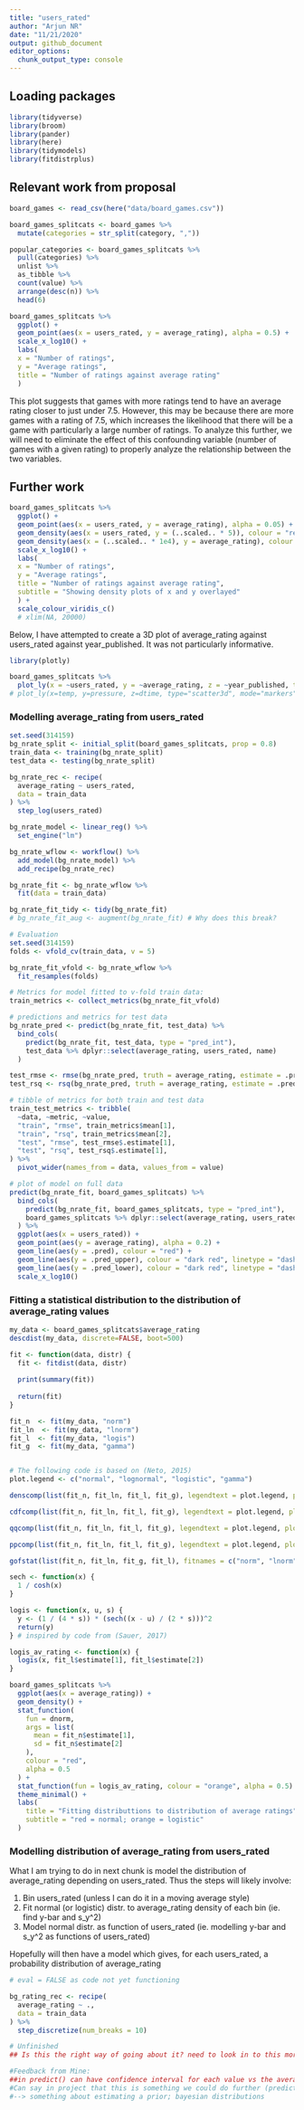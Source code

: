 ```yaml
---
title: "users_rated"
author: "Arjun NR"
date: "11/21/2020"
output: github_document
editor_options: 
  chunk_output_type: console
---
```


## Loading packages
```r
library(tidyverse)
library(broom)
library(pander)
library(here)
library(tidymodels)
library(fitdistrplus)
```

## Relevant work from proposal
```r
board_games <- read_csv(here("data/board_games.csv"))
```

```r
board_games_splitcats <- board_games %>% 
  mutate(categories = str_split(category, ","))

popular_categories <- board_games_splitcats %>%
  pull(categories) %>%
  unlist %>%
  as_tibble %>%
  count(value) %>%
  arrange(desc(n)) %>%
  head(6)
```

```r
board_games_splitcats %>%
  ggplot() +
  geom_point(aes(x = users_rated, y = average_rating), alpha = 0.5) +
  scale_x_log10() +
  labs(
  x = "Number of ratings",
  y = "Average ratings",
  title = "Number of ratings against average rating"
  )
```

This plot suggests that games with more ratings tend to have an average rating closer to just under 7.5. However, this may be because there are more games with a rating of 7.5, which increases the likelihood that there will be a game with particularly a large number of ratings. To analyze this further, we will need to eliminate the effect of this confounding variable (number of games with a given rating) to properly analyze the relationship between the two variables. 

## Further work

```r
board_games_splitcats %>%
  ggplot() +
  geom_point(aes(x = users_rated, y = average_rating), alpha = 0.05) +
  geom_density(aes(x = users_rated, y = (..scaled.. * 5)), colour = "red") +
  geom_density(aes(x = (..scaled.. * 1e4), y = average_rating), colour = "orange") +
  scale_x_log10() +
  labs(
  x = "Number of ratings",
  y = "Average ratings",
  title = "Number of ratings against average rating", 
  subtitle = "Showing density plots of x and y overlayed"
  ) + 
  scale_colour_viridis_c()
  # xlim(NA, 20000)
```

Below, I have attempted to create a 3D plot of average_rating against users_rated against year_published. It was not particularly informative. 

```r
library(plotly)

board_games_splitcats %>% 
  plot_ly(x = ~users_rated, y = ~average_rating, z = ~year_published, type = "scatter3d", mode = "markers", marker = list(color = ~year_published, colorscale = c('#FFE1A1', '#683531'), showscale = TRUE), size = 1, opacity = 0.1)
# plot_ly(x=temp, y=pressure, z=dtime, type="scatter3d", mode="markers", color=temp)
```

### Modelling average_rating from users_rated

```r
set.seed(314159)
bg_nrate_split <- initial_split(board_games_splitcats, prop = 0.8)
train_data <- training(bg_nrate_split)
test_data <- testing(bg_nrate_split)

bg_nrate_rec <- recipe(
  average_rating ~ users_rated,
  data = train_data
) %>% 
  step_log(users_rated)

bg_nrate_model <- linear_reg() %>% 
  set_engine("lm")

bg_nrate_wflow <- workflow() %>% 
  add_model(bg_nrate_model) %>% 
  add_recipe(bg_nrate_rec)

bg_nrate_fit <- bg_nrate_wflow %>%
  fit(data = train_data)

bg_nrate_fit_tidy <- tidy(bg_nrate_fit)
# bg_nrate_fit_aug <- augment(bg_nrate_fit) # Why does this break?

# Evaluation
set.seed(314159)
folds <- vfold_cv(train_data, v = 5)

bg_nrate_fit_vfold <- bg_nrate_wflow %>% 
  fit_resamples(folds)

# Metrics for model fitted to v-fold train data: 
train_metrics <- collect_metrics(bg_nrate_fit_vfold)

# predictions and metrics for test data
bg_nrate_pred <- predict(bg_nrate_fit, test_data) %>% 
  bind_cols(
    predict(bg_nrate_fit, test_data, type = "pred_int"),
    test_data %>% dplyr::select(average_rating, users_rated, name)
  )

test_rmse <- rmse(bg_nrate_pred, truth = average_rating, estimate = .pred)
test_rsq <- rsq(bg_nrate_pred, truth = average_rating, estimate = .pred)

# tibble of metrics for both train and test data
train_test_metrics <- tribble(
  ~data, ~metric, ~value,
  "train", "rmse", train_metrics$mean[1],
  "train", "rsq", train_metrics$mean[2],
  "test", "rmse", test_rmse$.estimate[1],
  "test", "rsq", test_rsq$.estimate[1],
) %>% 
  pivot_wider(names_from = data, values_from = value)

# plot of model on full data
predict(bg_nrate_fit, board_games_splitcats) %>% 
  bind_cols(
    predict(bg_nrate_fit, board_games_splitcats, type = "pred_int"),
    board_games_splitcats %>% dplyr::select(average_rating, users_rated, name)
  ) %>% 
  ggplot(aes(x = users_rated)) + 
  geom_point(aes(y = average_rating), alpha = 0.2) + 
  geom_line(aes(y = .pred), colour = "red") + 
  geom_line(aes(y = .pred_upper), colour = "dark red", linetype = "dashed") +
  geom_line(aes(y = .pred_lower), colour = "dark red", linetype = "dashed") + 
  scale_x_log10()
```

### Fitting a statistical distribution to the distribution of average_rating values

```r
my_data <- board_games_splitcats$average_rating
descdist(my_data, discrete=FALSE, boot=500)

fit <- function(data, distr) {
  fit <- fitdist(data, distr)
  
  print(summary(fit))
  
  return(fit)
}

fit_n  <- fit(my_data, "norm")
fit_ln  <- fit(my_data, "lnorm")
fit_l  <- fit(my_data, "logis")
fit_g  <- fit(my_data, "gamma")


# The following code is based on (Neto, 2015)
plot.legend <- c("normal", "lognormal", "logistic", "gamma")

denscomp(list(fit_n, fit_ln, fit_l, fit_g), legendtext = plot.legend, plotstyle = "ggplot") + theme_minimal()

cdfcomp(list(fit_n, fit_ln, fit_l, fit_g), legendtext = plot.legend, plotstyle = "ggplot") + theme_minimal()

qqcomp(list(fit_n, fit_ln, fit_l, fit_g), legendtext = plot.legend, plotstyle = "ggplot") + theme_minimal()

ppcomp(list(fit_n, fit_ln, fit_l, fit_g), legendtext = plot.legend, plotstyle = "ggplot") + theme_minimal()

gofstat(list(fit_n, fit_ln, fit_g, fit_l), fitnames = c("norm", "lnorm", "gamma", "logis"))
```

```r
sech <- function(x) {
  1 / cosh(x)
}

logis <- function(x, u, s) {
  y <- (1 / (4 * s)) * (sech((x - u) / (2 * s)))^2
  return(y)
} # inspired by code from (Sauer, 2017)

logis_av_rating <- function(x) {
  logis(x, fit_l$estimate[1], fit_l$estimate[2])
}

board_games_splitcats %>% 
  ggplot(aes(x = average_rating)) + 
  geom_density() + 
  stat_function(
    fun = dnorm, 
    args = list(
      mean = fit_n$estimate[1], 
      sd = fit_n$estimate[2]
    ), 
    colour = "red", 
    alpha = 0.5
  ) + 
  stat_function(fun = logis_av_rating, colour = "orange", alpha = 0.5) + 
  theme_minimal() + 
  labs(
    title = "Fitting distributtions to distribution of average ratings", 
    subtitle = "red = normal; orange = logistic"
  )
```

### Modelling distribution of average_rating from users_rated

What I am trying to do in next chunk is model the distribution of average_rating depending on users_rated. Thus the steps will likely involve: 

1. Bin users_rated (unless I can do it in a moving average style)
2. Fit normal (or logistic) distr. to average_rating density of each bin (ie. find y-bar and s_y^2)
3. Model normal distr. as function of users_rated (ie. modelling y-bar and s_y^2 as functions of users_rated)

Hopefully will then have a model which gives, for each users_rated, a probability distribution of average_rating

```r
# eval = FALSE as code not yet functioning

bg_rating_rec <- recipe(
  average_rating ~ ., 
  data = train_data
) %>% 
  step_discretize(num_breaks = 10)

# Unfinished
## Is this the right way of going about it? need to look in to this more

#Feedback from Mine:
##in predict() can have confidence interval for each value vs the average - this will give some indication of distribution around the line. Not necessarily good idea to use sd to predict normal distribution as then you are imposing the distribution (guessing it) rather than obtaining it. 
#Can say in project that this is something we could do further (predicting distribution) if give reasons, even if don't necessarily do it. 
#--> something about estimating a prior; bayesian distributions
```